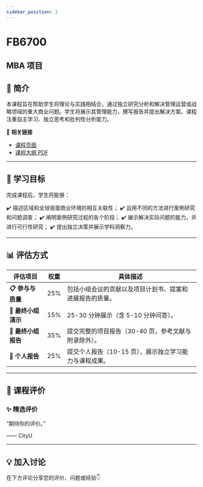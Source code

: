 ```yaml
---
sidebar_position: 1
---
```


# FB6700
## MBA 项目

## **📘 简介**
本课程旨在帮助学生将理论与实践相结合，通过独立研究分析和解决管理运营或战略领域的重大商业问题。学生将展示其管理能力，撰写报告并提出解决方案。课程注重自主学习、独立思考和批判性分析能力。

🔗 **相关链接**
- [课程页面](https://www.cityu.edu.hk/catalogue/pg/202425/course/FB6700.htm)
- [课程大纲 PDF](https://www.cityu.edu.hk/catalogue/pg/202425/course/FB6700.pdf)

---

## **🎯 学习目标**

完成课程后，学生将能够：

✔️ 描述区域和全球层面商业环境的相互关联性；
✔️ 运用不同的方法进行案例研究和问题调查；
✔️ 阐明案例研究过程的各个阶段；
✔️ 展示解决实际问题的能力，并进行可行性研究；
✔️ 提出独立决策并展示学科洞察力。

---

## **📊 评估方式**

| **评估项目**            | **权重** | **具体描述**                                                                                     |
|-------------------------|---------|-----------------------------------------------------------------------------------------------|
| **📋 参与与质量**         | 25%     | 包括小组会议的贡献以及项目计划书、提案和进展报告的质量。                                          |
| **🎤 最终小组演示**       | 15%     | 25-30 分钟展示（含 5-10 分钟问答）。                                                            |
| **📄 最终小组报告**       | 35%     | 提交完整的项目报告（30-40 页，参考文献与附录除外）。                                             |
| **📝 个人报告**           | 25%     | 提交个人报告（10-15 页），展示独立学习能力与课程成果。                                           |

---

## **💬 课程评价**

### ✨ **精选评价**
<div className={commentStyles.commentBox}>
    <p className={commentStyles.commentText}>
        “期待你的评价。”
    </p>
    <p className={commentStyles.commentAuthor}>—— CityU</p>
</div>

---

## **💡 加入讨论**

在下方评论分享您的评价、问题或经验👇
<Utterances />